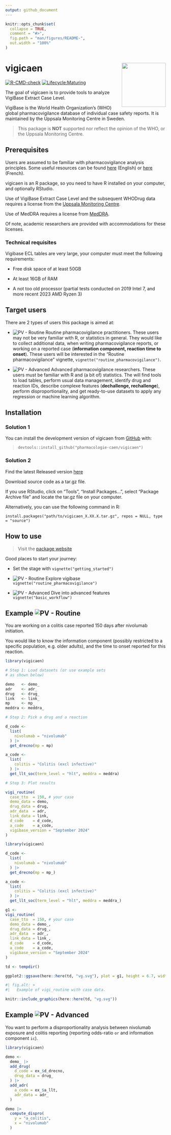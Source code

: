 ```yaml
---
output: github_document
---
```


```r
knitr::opts_chunk$set(
  collapse = TRUE,
  comment = "#>",
  fig.path = "man/figures/README-",
  out.width = "100%"
)
```

# vigicaen <img src="man/figures/logo.png" align="right" height="138" alt="" />

<!-- badges: start -->
[![R-CMD-check](https://github.com/pharmacologie-caen/vigicaen/actions/workflows/R-CMD-check.yaml/badge.svg)](https://github.com/pharmacologie-caen/vigicaen/actions/workflows/R-CMD-check.yaml)
[![Lifecycle:Maturing](https://img.shields.io/badge/Lifecycle-Maturing-007EC6)](<Redirect-URL>)
<!-- badges: end -->

The goal of vigicaen is to provide tools to analyze VigiBase Extract Case Level.

VigiBase is the World Health Organization's (WHO) global pharmacovigilance database 
of individual case safety reports. It is maintained by the Uppsala
Monitoring Centre in Sweden.

> This package is **NOT** supported nor reflect the opinion of the WHO, or the
Uppsala Monitoring Centre.

## Prerequisites

Users are assumed to be familiar with pharmacovigilance analysis principles.
Some useful resources can be found [here](https://doi.org/10.1016/j.therap.2020.02.022)
(English) or [here](https://doi.org/10.1016/j.therap.2019.01.006) (French).

vigicaen is an R package, so you need to have R installed on your computer, and
optionally RStudio.

Use of VigiBase Extract Case Level and the subsequent WHODrug data requires 
a license from the [Uppsala Monitoring Centre](https://who-umc.org/).

Use of MedDRA requires a license from [MedDRA](https://www.meddra.org/).

Of note, academic researchers are provided with accommodations for these licenses.

### Technical requisites

Vigibase ECL tables are very large, your computer must meet the
following requirements:

-   Free disk space of at least 50GB

-   At least 16GB of RAM

-   A not too old processor (partial tests conducted on 2019 Intel 7, and more recent 2023 AMD Ryzen 3)

## Target users

There are 2 types of users this package is aimed at:

-    ![PV - Routine](https://img.shields.io/static/v1?label=PV&message=Routine&color=0f7ba2) 
Routine pharmacovigilance practitioners. These users may not be 
very familiar with R, or statistics in general. They would like to 
collect additional data, when writing pharmacovigilance reports, or working
on a reported case (**information component, reaction time to onset**).
These users will be interested in the "Routine pharmacovigilance"
vignette, `vignette("routine_pharmacovigilance")`.

-    ![PV - Advanced](https://img.shields.io/static/v1?label=PV&message=Advanced&color=43b284)
Advanced pharmacovigilance researchers. These users must be familiar
with R and (a bit of) statistics. The will find tools to load tables,
perform usual data management, identify drug and reaction IDs,
describe complexe features (**dechallenge, rechallenge**), perform disproportionality, and get ready-to-use
datasets to apply any regression or machine learning algorithm.

## Installation

### Solution 1

You can install the development version of vigicaen from [GitHub](https://github.com/) with:

> `devtools::install_github("pharmacologie-caen/vigicaen")`

### Solution 2

Find the latest Released version
[here](https://github.com/pharmacologie-caen/vigicaen/releases/latest)

Download source code as a tar.gz file.

If you use RStudio, click on "Tools", "Install Packages...", select 
"Package Archive file" and locate the tar.gz file on your computer.

Alternatively, you can use the following command in R:

`install.packages("path/to/vigicaen_X.XX.X.tar.gz", repos = NULL, type = "source")`


## How to use

> Visit the [package website](https://pharmacologie-caen.github.io/vigicaen/)

Good places to start your journey:

-   Set the stage with `vignette("getting_started")`

-   ![PV - Routine](https://img.shields.io/static/v1?label=PV&message=Routine&color=0f7ba2) Explore vigibase `vignette("routine_pharmacovigilance")`

-   ![PV - Advanced](https://img.shields.io/static/v1?label=PV&message=Advanced&color=43b284) Dive into advanced features
`vignette("basic_workflow")`

## Example ![PV - Routine](https://img.shields.io/static/v1?label=PV&message=Routine&color=0f7ba2) 

You are working on a colitis case reported 150 days after nivolumab
initiation.

You would like to know the information component (possibly restricted
to a specific population, e.g. older adults), and the time to onset
reported for this reaction.

```r
library(vigicaen)

# Step 1: Load datasets (or use example sets
# as shown below)

demo   <- demo_
adr    <- adr_
drug   <- drug_
link   <- link_
mp     <- mp_
meddra <- meddra_

# Step 2: Pick a drug and a reaction

d_code <- 
  list(
    nivolumab = "nivolumab"
  ) |> 
  get_drecno(mp = mp)

a_code <-
  list(
    colitis = "Colitis (excl infective)"
  ) |> 
  get_llt_soc(term_level = "hlt", meddra = meddra)

# Step 3: Plot results

vigi_routine(
  case_tto  = 150, # your case
  demo_data = demo,
  drug_data = drug,
  adr_data  = adr,
  link_data = link,
  d_code    = d_code,
  a_code    = a_code,
  vigibase_version = "September 2024"
)
```

```r
library(vigicaen)

d_code <- 
  list(
    nivolumab = "nivolumab"
  ) |> 
  get_drecno(mp = mp_)

a_code <-
  list(
    colitis = "Colitis (excl infective)"
  ) |> 
  get_llt_soc(term_level = "hlt", meddra = meddra_)

g1 <- 
vigi_routine(
  case_tto  = 150, # your case
  demo_data = demo_,
  drug_data = drug_,
  adr_data  = adr_,
  link_data = link_,
  d_code    = d_code,
  a_code    = a_code,
  vigibase_version = "September 2024"
)

td <- tempdir()

ggplot2::ggsave(here::here(td, "vg.svg"), plot = g1, height = 6.7, width = 4)
```

```r
#| fig.alt: >
#|   Example of vigi_routine with case data.

knitr::include_graphics(here::here(td, "vg.svg"))
```

## Example ![PV - Advanced](https://img.shields.io/static/v1?label=PV&message=Advanced&color=43b284)

You want to perform a disproportionality analysis between nivolumab exposure 
and colitis reporting (reporting odds-ratio `or` and information
component `ic`).

```r
library(vigicaen)

demo <-
  demo_ |> 
  add_drug(
    d_code = ex_$d_drecno,
    drug_data = drug_
  ) |> 
  add_adr(
    a_code = ex_$a_llt,
    adr_data = adr_
  )

demo |> 
  compute_dispro(
    y = "a_colitis",
    x = "nivolumab"
  )
```

<!-- Footnote for myself

You'll still need to render `README.Rmd` regularly, to keep `README.md` up-to-date. `devtools::build_readme()` is handy for this. You could also use GitHub Actions to re-render `README.Rmd` every time you push. An example workflow can be found here: <https://github.com/r-lib/actions/tree/v1/examples>. -->

